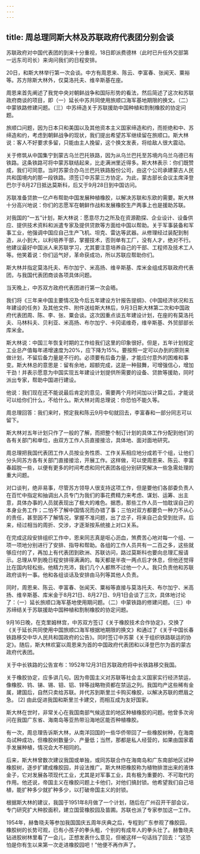 ```yaml
---
---
---
```

title: 周总理同斯大林及苏联政府代表团分别会谈
---





苏联政府对中国代表团的到来十分重视，18日即派费德林（此时已升任外交部第一远东司司长）来询问我们的日程安排。

20日，和斯大林举行第一次会谈。中方有周恩来、陈云、李富春、张闻天、粟裕等。苏方除斯大林外，仅莫洛托夫、维辛斯基在座。

周恩来首先阐述了我党中央对朝鲜战争和国际形势的看法，然后简述了这次和苏联政府商谈的项目，即（一）延长中苏共同使用旅顺口海军基地期限的换文。（二）中蒙铁路修建问题。（三）中苏缔造关于苏联援助中国种植和割制橡胶的协定问题。

旅顺口问题，因为日本只和美国以及其他资本主义国家缔造和约，而拒绝和中、苏缔造和约，考虑到朝鲜战争的现状，我们提出希望苏军继续留在旅顺口。斯大林说：客人不好要求多留，只能由主人挽留，这个换文发表，将给敌人很大震动。

关于修筑从中国集宁到蒙古乌兰巴托铁路，因为从乌兰巴托至苏境内乌兰乌德已有铁路。这条铁路可将中蒙苏联结起来，比走满洲里近得多。斯大林表示：你们既赞成，我们可同意。当时苏蒙合办乌兰巴托铁路股份公司，由这个公司承建蒙古人民共和国境内的那一段铁路。须签订中苏蒙三方协定。为此，蒙古部长会议主席泽登巴尔于8月27日抵达莫斯科，后又于9月28日到中国访问。

苏联准备贷款一亿卢布帮助中国发展种植橡胶，以解决苏联和东欧的需要。斯大林十分高兴地说：你们的志愿军在朝鲜作战和发展橡胶生产两事上也是援助苏联。

对我国的“一五”计划，斯大林说：愿意尽力之所及在资源勘探、企业设计、设备供应、提供技术资料和派遣专家及提供贷款等方面给中国以帮助。关于军事装备和军事工业，他强调中国应自己生产飞机、坦克、雷达等武器。从修理经过装配到制造，从小到大，以利培养干部，掌握技术，否则单有工厂，没有人才，绝对不行。他建议最好中国派人来苏联学习，尤其要注意培养自己的干部、工程师及技术工人等。他笑着说：你们运气好，革命获成功，所以苏联应帮助你们。

斯大林并指定莫洛托夫、布尔加宁、米高扬、维辛斯基、库米金组成苏联政府代表团，与我国代表团商谈各项具体问题。

当天晚上，中苏双方政府代表团进行第一次会晤。

我们将《三年来中国主要情况及今后五年建设方针报告提纲》、《中国经济状况和五年建设的任务》及其他文件、附件送给斯大林后，9月3日斯大林第二次和中国政府代表团周、陈、李、张、粟会谈。这次因重点谈五年建设计划，在座的有莫洛托夫、马林科夫、贝利亚、米高扬、布尔加宁、卡冈诺维奇，维辛斯基、外贸部部长库米金。

斯大林说：中国三年恢复时期的工作给我们这里的印象很好。但是，五年计划规定工业总产值每年递增速度为20%，应下降为15%。要按照一定可以办到的原则来做计划，不留后备力量是不行的。必须要有后备力量，才能应付意外的困难和事变。斯大林总的意思是：留有余地，超额完成，这是一种鼓舞，可增强信心，增加干劲！并表示愿意为中国实现五年建设计划提供所需要的设备、贷款等援助，同时派出专家，帮助中国进行建设。

他说：我们现在还不能说最后肯定的意见，需要两个月时间加以计算之后，才能说可以给你们什么，不给什么。斯大林对周总理说：你恐怕不能久等。

周总理回答：我们来时，预定我和陈云9月中旬就回去，李富春和一部分同志可以留下。

斯大林对五年计划只作了一般的了解，而把整个制订计划的具体工作分配到他们的各有关部门和单位，由双方工作人员直接接洽，具体地、面对面地研究。

周总理把我国代表团工作人员按业务性质、工作关系相应地分成若干个组，让他们分头同苏方各有关部门直接接洽，开展工作。这样做，可以使周恩来、陈云、李富春超脱一些，以便有更多的时间考虑和同代表团各组分别研究解决一些急需处理的重大问题。

对口谈判，绝非易事，尽管苏方领导人很支持这项工作，但是要他们各部委负责人在百忙中指定和抽调出人员专门为我们的事花费精力来考虑、谋划、运筹、出主意，具体办事的人员就表现出了极大的难色。据悉，那些工作人员一怕耽误自己的本身业务工作；二怕不了解中国情况而办错了事；三怕对双方都要负一种力不从心的责任，甚至因不了解情况，掌握不准问题，出了岔子，将来自己会受到批评。后来，经过相当的周折、交涉，才逐渐按系统接上对口关系。

在完成这段安排组织工作中，恩来同志真是呕心沥血，煞费苦心地对每一个组、一项一项地分别进行了安排、指导和帮助。各组的工作人员共有一二百之多，这些就够应付的了，再加上有代表团到欧洲、苏联访问，路过莫斯科也要向总理汇报请示。总理从早到晚日程安排得满满的。每天都是半夜一两点后才休息，但他还觉得比在国内轻松些。他精力充沛，我们几个人都熬不过他一个人。我只负责他和苏联政府谈判一事。他和各组谈话及安排由马列等其他人负责。

同时，周恩来、陈云、李富春、张闻天、粟裕等直接与莫洛托夫、布尔加宁、米高扬、维辛斯基、库米金于8月21日、8月27日、9月1日会谈了三次，具体地讨论了：（一）延长旅顺口海军基地使用期问题。（二）中蒙铁路的修建问题。（三）中苏缔结关于苏联援助中国种植和割制橡胶的协定问题。

9月16日晚，在克里姆林宫，中苏双方签订《关于橡胶技术合作协定》，交换了《关于延长共同使用中国旅顺口海军根据地期限的换文》和通过了《关于中国长春铁路移交中华人民共和国政府的公告》。同时签订中苏蒙《关于组织铁路联运的协定》。随后，斯大林欢宴以周恩来为首的中国政府代表团和以泽登巴尔为首的蒙古政府代表团。

关于中长铁路的公告宣布：1952年12月31日苏联政府将中长铁路移交我国。

关于橡胶协定，应多讲几句。因为帝国主义对苏联等社会主义国家实行经济禁运，像橡胶、钨、锑、锡、钼、铝、锌等战略物资都在禁运之列。我国均产这些稀有金属，建国后，自然只卖给苏联。并代苏到斯里兰卡购买橡胶，以解决苏联的燃眉之急。 [2] 由此促进我国和斯里兰卡建交，而相互成为友好国家。

斯大林在世时，非常关心在我国南部气候适宜的地区种植橡胶的问题。他曾多次询问在我国广东省、海南岛等亚热带沿海地区能否种植橡胶。

有一次，周总理告诉斯大林，从南洋回国的一些华侨带回了一些橡胶树种，在海南岛试种成功，但橡胶树数量少、产量低；当然，那都是私人经营的，如果由国家着手发展种植，情况会大不相同的。

后来，斯大林曾数次建议我国或单独，或同苏联合作在海南岛和广东南部地区试种橡胶树，逐步扩建成橡胶园，并设法推广。斯大林把橡胶称为植物排泄出来的液体金子，它对发展各项现代工业，尤其是对军事工业，具有极为重要的、不可取代的作用。他还说，帝国主义在橡胶问题上卡他们，对他们搞封锁。他希望我们自己培植，能扩种多少就扩种多少，以打破帝国主义的封锁。

根据斯大林的建议，我国于1951年8月做了一个计划，随后在广州召开干部会议，专门研究扩大种胶面积，建立国营橡胶园及苗圃。苏联也派了专家参加这一工作。

1954年，赫鲁晓夫等参加我国国庆五周年庆典之后，专程到广东参观了橡胶园，橡胶树的长势可观，已有小孩子的拳头粗，个别的有成年人的拳头壮了。赫鲁晓夫钻进胶树林里看了一会儿，正想发表什么意见，但被这样一句话挡了回去：“这恐怕是你有生以来第一次走进橡胶园吧！”他便不再作声了。
